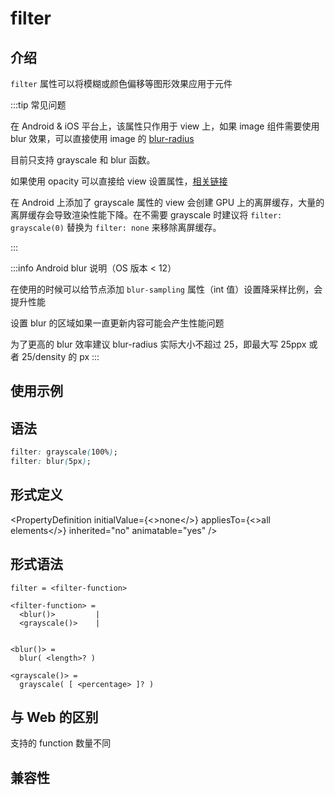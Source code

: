 # filter

## 介绍

`filter` 属性可以将模糊或颜色偏移等图形效果应用于元件

:::tip 常见问题

在 Android & iOS 平台上，该属性只作用于 view 上，如果 image 组件需要使用 blur 效果，可以直接使用 image 的 [blur-radius](/api/elements/built-in/image.mdx#blur-radius)

目前只支持 grayscale 和 blur 函数。

如果使用 opacity 可以直接给 view 设置属性，[相关链接](./opacity.mdx)

在 Android 上添加了 grayscale 属性的 view 会创建 GPU 上的离屏缓存，大量的离屏缓存会导致渲染性能下降。在不需要 grayscale 时建议将 `filter: grayscale(0)` 替换为 `filter: none` 来移除离屏缓存。

:::

:::info Android blur 说明（OS 版本 \< 12）

在使用的时候可以给节点添加 `blur-sampling` 属性（int 值）设置降采样比例，会提升性能

设置 blur 的区域如果一直更新内容可能会产生性能问题

为了更高的 blur 效率建议 blur-radius 实际大小不超过 25，即最大写 25ppx 或者 25/density 的 px
:::

## 使用示例


<Go
  example="css-api"
  entry="src/filter"
  defaultFile="src/filter/App.tsx"
  img="https://lf-lynx.tiktok-cdns.com/obj/lynx-artifacts-oss-sg/lynx-website/assets/doc/css/filter.jpg"
  defaultEntryFile="dist/filter.lynx.bundle"
  entry="src/filter"
/>

## 语法

```css
filter: grayscale(100%);
filter: blur(5px);
```

## 形式定义


<PropertyDefinition
  initialValue={<>none</>}
  appliesTo={<>all elements</>}
  inherited="no"
  animatable="yes"
/>

## 形式语法

```
filter = <filter-function>

<filter-function> =
  <blur()>         |
  <grayscale()>    |


<blur()> =
  blur( <length>? )

<grayscale()> =
  grayscale( [ <percentage> ]? )

```

## 与 Web 的区别

支持的 function 数量不同

## 兼容性


<LegacyCompatTable metadata="css/properties/filter" />
